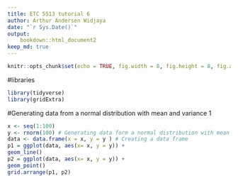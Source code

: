 ```yaml
---
title: ETC 5513 tutorial 6
author: Arthur Andersen Widjaya
date: "`r Sys.Date()`"
output:
    bookdown::html_document2 
keep_md: true
---
```


```r
knitr::opts_chunk$set(echo = TRUE, fig.width = 8, fig.height = 8, fig.alig = "center")
```

#libraries
```r
library(tidyverse)
library(gridExtra)
```

#Generating data from a normal distribution with mean and variance 1
```r
x <- seq(1:100)
y <- rnorm(100) # Generating data form a normal distribution with mean 0 and variance 1
data <- data.frame(x = x, y = y ) # Creating a data frame
p1 = ggplot(data, aes(x= x, y = y)) +
geom_line()
p2 = ggplot(data, aes(x= x, y = y)) +
geom_point()
grid.arrange(p1, p2)
```

